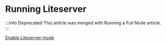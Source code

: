 # Running Liteserver

:::info Deprecated
This article was merged with Running a Full Node article.
:::

[Enable Liteserver mode](/participate/run-nodes/full-node#enable-liteserver-mode)
